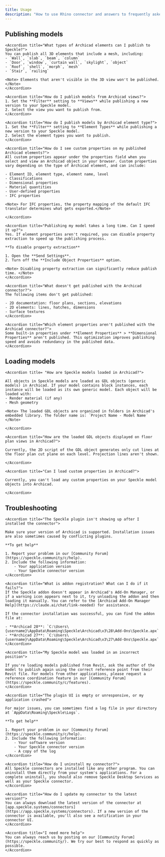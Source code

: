```yaml
---
title: Usage
description: "How to use Rhino connector and answers to frequently asked questions"
---
```


## Publishing models

<AccordionGroup>

    <Accordion title="What types of Archicad elements can I publish to Speckle?">
    You can publish all 3D elements that include a mesh, including:
    - `Wall`, `slab`, `beam`, `column`
    - `Door`, `window`, `curtain wall`, `skylight`, `object`
    - `Roof`, `shell`, `morph`, `mesh`
    - `Stair`, `railing`

    <Note> Elements that aren't visible in the 3D view won't be published. </Note>
    </Accordion>

    <Accordion title="How do I publish models from Archicad views?">
    1. Set the **Filter** setting to **Views** while publishing a new version to your Speckle model.
    2. Select the view you want to publish from.
    </Accordion>

    <Accordion title="How do I publish models by Archicad element type?">
    1. Set the **Filter** setting to **Element Types** while publishing a new version to your Speckle model.
    2. Select the element types you want to publish.
    </Accordion>

    <Accordion title="How do I see custom properties on my published Archicad elements?">
    All custom properties appear under the properties field when you select and view an Archicad object in your browser. Custom properties vary depending on the type of Archicad element, and can include:

    - Element ID, element type, element name, level
    - Classifications
    - Dimensional properties
    - Material quantities
    - User-defined properties
    - IFC properties

    <Note> For IFC properties, the property mapping of the default IFC translator determines what gets exported.</Note>

    </Accordion>

    <Accordion title="Publishing my model takes a long time. Can I speed it up?">
    Yes. If element properties aren't required, you can disable property extraction to speed up the publishing process.

    **To disable property extraction**

    1. Open the **Send Settings**.
    2. Turn off the **Include Object Properties** option.

    <Note> Disabling property extraction can significantly reduce publish time. </Note>
    </Accordion>

    <Accordion title="What doesn't get published with the Archicad connector?">
    The following items don't get published:

    - 2D documentation: floor plans, sections, elevations
    - 2D elements: lines, hatches, dimensions
    - Surface textures
    </Accordion>

    <Accordion title="Which element properties aren't published with the Archicad connector?">
    Some built-in properties under **Element Properties** > **Dimensional Properties** aren't published. This optimization improves publishing speed and avoids redundancy in the published data.
    </Accordion>
    
</AccordionGroup>

## Loading models

<AccordionGroup>

    <Accordion title= "How are Speckle models loaded in Archicad?">

    All objects in Speckle models are loaded as GDL objects (generic models) in Archicad. If your model contains block instances, each instance will be loaded as its own generic model. Each object will be loaded with:
    - Render material (if any)
    - Mesh geometry

    <Note> The loaded GDL objects are organized in folders in Archicad's embedded library. The folder name is: ´Project Name - Model Name´ </Note>

    </Accordion>

    <Accordion title="How are the loaded GDL objects displayed on floor plan views in Archicad?">

    Currently, the 2D script of the GDL object generates only cut lines at the floor plan cut plane on each level. Projection lines aren't shown.

    </Accordion>

    <Accordion title="Can I load custom properties in Archicad?">

    Currently, you can't load any custom properties on your Speckle model objects into Archicad.

    </Accordion>

</AccordionGroup>

## Troubleshooting

<AccordionGroup>

    <Accordion title="The Speckle plugin isn't showing up after I installed the connector">

    Make sure your version of Archicad is supported. Installation issues are also sometimes caused by conflicting plugins.

    **To get help**

    1. Report your problem in our [Community Forum](https://speckle.community/c/help).
    2. Include the following information:
        - Your application version
        - Your Speckle connector version
    </Accordion>

    <Accordion title="What is addon registration? What can I do if it fails?">
    If the Speckle addon doesn't appear in Archicad's Add-On Manager, or if a warning icon appears next to it, try unloading the addon and then loading it manually. You can refer to the [Archicad Add-On Manager Help](https://claude.ai/chat/link-needed) for assistance.

    If the connector installation was successful, you can find the addon file at:

    - **Archicad 28**: `C:\Users\{username}\AppData\Roaming\Speckle\Archicad\v3\28\Add-Ons\Speckle.apx`
    - **Archicad 27**: `C:\Users\{username}\AppData\Roaming\Speckle\Archicad\v3\27\Add-Ons\Speckle.apx`
    </Accordion>

    <Accordion title="My Speckle model was loaded in an incorrect position">

    If you're loading models published from Revit, ask the author of the model to publish again using the correct reference point from their Revit file. For models from other applications, please request a reference coordination feature in our [Community Forum](https://speckle.community/c/features).
    </Accordion>

    <Accordion title="The plugin UI is empty or unresponsive, or my application crashed">

    For major issues, you can sometimes find a log file in your directory at `AppData\Roaming\Speckle\Logs`.

    **To get help**

    1. Report your problem in our [Community Forum](https://speckle.community/c/help).
    2. Include the following information:
        - Your software version
        - Your Speckle connector version
        - A copy of the log
    </Accordion>

    <Accordion title="How do I uninstall my connector?">
    All Speckle connectors are installed like any other program. You can uninstall them directly from your system's applications. For a complete uninstall, you should also remove Speckle Desktop Services as well as your Speckle connector.
    </Accordion>

    <Accordion title="How do I update my connector to the latest version?">
    You can always download the latest version of the connector at [app.speckle.systems/connectors](https://app.speckle.systems/connectors). If a new version of the connector is available, you'll also see a notification in your connector UI.
    </Accordion>

    <Accordion title="I need more help">
    You can always reach us by posting on our [Community Forum](https://speckle.community/). We try our best to respond as quickly as possible.
    </Accordion>


</AccordionGroup>